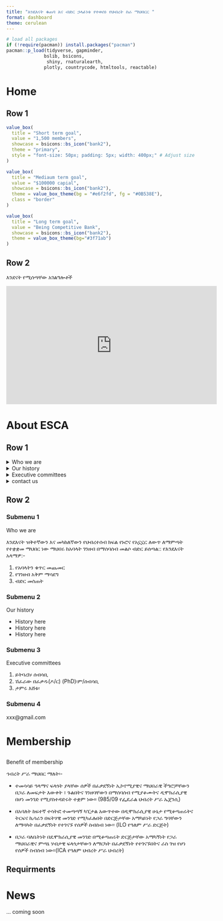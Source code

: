 ```yaml
---
title: "እንደእናት ቁጠባ እና ብድር ኃላፊነቱ የተወሰነ የህብረት ስራ ማህበርር "
format: dashboard
theme: cerulean
---
```


```r
# load all packages 
if (!require(pacman)) install.packages("pacman")
pacman::p_load(tidyverse, gapminder,
              bslib, bsicons,
               shiny, rnaturalearth,
              plotly, countrycode, htmltools, reactable)
```

# Home 

## Row 1 {height=30%}

```r
value_box(
  title = "Short term goal",
  value = "1,500 members",
  showcase = bsicons::bs_icon("bank2"),
  theme = "primary",
  style = "font-size: 50px; padding: 5px; width: 400px;" # Adjust size
)

```

```r
value_box(
  title = "Mediaum term goal",
  value = "$100000 capial",
  showcase = bsicons::bs_icon("bank2"),
  theme = value_box_theme(bg = "#e6f2fd", fg = "#0B538E"),
  class = "border"
)
```

```r
value_box(
  title = "Long term goal",
  value = "Being Competitive Bank", 
  showcase = bsicons::bs_icon("bank2"),
  theme = value_box_theme(bg="#3f71ab")
)
```

## Row 2 {height=60%}
እንደናት የሚሰጣቸው አገልግሎቶች

<iframe width="560" height="315" src="https://www.youtube.com/embed/BVTu67Gfcgk?si=BVO6iL5GvW3AQnAo" title="YouTube video player" frameborder="0" allow="accelerometer; autoplay; clipboard-write; encrypted-media; gyroscope; picture-in-picture; web-share" referrerpolicy="strict-origin-when-cross-origin" allowfullscreen></iframe>

# About ESCA

## Row 1

<details>
<summary> Who we are </summary> 


</details>

<details>
  <summary>Our history</summary>
  - [Submenu 2](#submenu2)  
  
</details>

<details>
  <summary>Executive committees </summary>
  - [Submenu 3](#submenu3)  
</details>

<details>
  <summary>contact us </summary>
  - [Submenu 4](#submenu4)  
</details>


## Row 2

### Submenu 1 {#submenu1}
Who we are 

እንደእናት ዝቅተኛውን እና መካከለኛውን የህብረተሰብ ክፍል የኑሮና የአኗኗር ለውጥ ለማምጣት የተቋቋመ ማህበር ነው
ማህበሩ ከአባላት ገንዘብ በማሰባሰብ መልሶ ብድር ይሰጣል::
የእንደእናት አላማዎ:-

1. የአባላትን ቁጥር መጨመር
2. የገንዘብ አቅም ማሳደግ
3. ብድር መስጠት

### Submenu 2 {#submenu2}

Our history 

- History here  
- History here
- History here 

### Submenu 3 {#submenu3}

Executive committees 

1. ይትባረክ፡ ሰብሳቢ
2. ሽፈራው በፈቃዱ(ዶ/ር) (PhD)፡ም/ሰብሳቢ
3. ታምሩ እሸቱ፡

### Submenu 4 {#submenu4}

xxx@gmail.com


#  Membership 

## 
Benefit of membership

ኅብረት ሥራ ማህበር ማለት፡-

- ተመሳሳይ ዓላማና ፍላጎት ያላቸው ሰዎች በፈቃደኝነት ኢኮኖሚያዊና ማህበራዊ ችግሮቻቸውን  በጋራ ለመፍታት እውቀት ፣ ጉልበትና ገንዘባቸውን በማሰባሰብ የሚያቆሙትና ዲሞክራሲያዊ በሆነ መንገድ የሚያስተዳድሩት ተቋም ነው። (985/09 የፌዴራል ህብረት ሥራ ኤጀንሲ)

- በአባለት ከፍተኛ ተሳትፎ ተመጣጣኝ ካፒታል አውጥተው  በዲሞክራሲያዊ ሁኔታ የሚቆጣጠሩትና ትርፍና ኪሳራን በፍትሃዊ መንገድ የሚካፈሉበት በድርጅታቸው አማካይነት የጋራ ግባቸውን ለማሳካት በፈቃደኝነት  የተገናኙ የሰዎች ስብስብ ነው፡፡ (ILO የዓለም ሥራ ድርጅት)

- በጋራ ባለቤትነት በዴሞክራሲያዊ መንገድ በሚቆጣጠሩት ድርጅታቸው አማካኝነት የጋራ ማህበራዊና ምጣኔ ሃብታዊ ፍላጎታቸውን ለማርካት በፈቃደኝነት የተገናኙበትና ራስ ገዝ የሆነ የሰዎች ስብስብ ነው፡፡(ICA የዓለም ህብረት ሥራ ህብረት)

## Requirments 

# News 
... coming soon 



